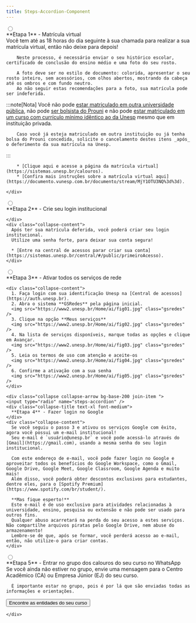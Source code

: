 ```yaml
---
title: Steps-Accordion-Component
---
```


<div class="join join-vertical w-full">
<div class="collapse collapse-arrow bg-base-200 join-item ">
    <input type="radio" name="steps-accordion" /> 
    <div class="collapse-title text-xl font-medium">
      **Etapa 1** - Matrícula virtual
    </div>
    <div class="collapse-content"> 
        Você tem até as 18 horas do dia seguinte à sua chamada para realizar a sua matrícula virtual, então não deixe para depois!  
  
        Neste processo, é necessário enviar o seu histórico escolar, certificado de conclusão do ensino médio e uma foto do seu rosto.
  
        A foto deve ser no estilo de documento: colorida, apresentar o seu rosto inteiro, sem acessórios, com olhos abertos, mostrando da cabeça até os ombros e com fundo neutro.
        Ao não seguir estas recomendações para a foto, sua matrícula pode ser indeferida.

:::note[Nota]
Você não pode [estar matriculado em outra universidade pública](http://www.planalto.gov.br/ccivil_03/_ato2007-2010/2009/lei/l12089.htm), não pode [ser bolsista do Prouni](http://www.planalto.gov.br/ccivil_03/_ato2004-2006/2005/decreto/d5493.htm#art2) e não pode [estar matriculado em um curso com currículo mínimo idêntico ao da Unesp](https://sistemas.unesp.br/calouros/termos.do) mesmo que em instituição privada.

        Caso você já esteja matriculado em outra instituição ou já tenha bolsa do Prouni concedida, solicite o cancelamento destes itens _após_ o deferimento da sua matrícula na Unesp.

:::

        * [Clique aqui e acesse a página da matrícula virtual](https://sistemas.unesp.br/calouros).
        * [Confira mais instruções sobre a matrícula virtual aqui](https://documento.vunesp.com.br/documento/stream/MjY1OTU3NQ%3d%3d).

    </div>

  </div>
  <div class="collapse collapse-arrow bg-base-200 join-item ">
    <input type="radio" name="steps-accordion" /> 
    <div class="collapse-title text-xl font-medium">
      **Etapa 2** - Crie seu login institucional

    </div>
    <div class="collapse-content">
      Após ter sua matrícula deferida, você poderá criar seu login institucional.
      Utilize uma senha forte, para deixar sua conta segura!

      * [Entre na central de acessos parar criar sua conta](https://sistemas.unesp.br/central/#/public/primeiroAcesso).
    </div>

  </div>
  <div class="collapse collapse-arrow bg-base-200 join-item ">
    <input type="radio" name="steps-accordion" /> 
    <div class="collapse-title text-xl font-medium">
      **Etapa 3** - Ativar todos os serviços de rede
    </div>
    
    <div class="collapse-content">
      1. Faça login com sua identificação Unesp na [Central de acessos](https://auth.unesp.br).
      2. Abra o sistema **GSRedes** pela página inicial.
      <img src="https://www2.unesp.br/Home/ai/fig01.jpg" class="gsredes" />
      3. Clique na opção **Meus serviços**
      <img src="https://www2.unesp.br/Home/ai/fig02.jpg" class="gsredes" />
      4. Na lista de serviços disponíveis, marque todas as opções e clique em Avançar.
      <img src="https://www2.unesp.br/Home/ai/fig03.jpg" class="gsredes" />
      5. Leia os termos de uso com atenção e aceite-os
      <img src="https://www2.unesp.br/Home/ai/fig04.jpg" class="gsredes" />
      6. Confirme a ativação com a sua senha
      <img src="https://www2.unesp.br/Home/ai/fig05.jpg" class="gsredes" />
    </div>
  </div>

    <div class="collapse collapse-arrow bg-base-200 join-item ">
    <input type="radio" name="steps-accordion" />
    <div class="collapse-title text-xl font-medium">
      **Etapa 4** - Fazer login no Google
    </div>
    <div class="collapse-content">
      Se você seguiu o passo 3 e ativou os serviços Google com êxito, agora você possui um e-mail institucional!
      Seu e-mail é `usuário@unesp.br` e você pode acessá-lo através do [Gmail](https://gmail.com), usando a mesma senha do seu login institucional.

      Com este endereço de e-mail, você pode fazer login no Google e aproveitar todos os benefícios do Google Workspace, como o Gmail, Google Drive, Google Meet, Google Classroom, Google Agenda e muito mais!
      Além disso, você poderá obter descontos exclusivos para estudantes, dentre eles, para o [Spotify Premium](https://www.spotify.com/br/student/).

      **Mas fique esperto!**
      Este e-mail é de uso exclusivo para atividades relacionadas à universidade, ensino, pesquisa ou extensão e não pode ser usado para outros fins.
      Qualquer abuso acarretará na perda do seu acesso a estes serviços. Não compartilhe arquivos piratas pelo Google Drive, nem abuse do armazenamento!
      Lembre-se de que, após se formar, você perderá acesso ao e-mail, então, não utilize-o para criar contas.
    </div>

  </div>
    <div class="collapse collapse-arrow bg-base-200 join-item ">
    <input type="radio" name="steps-accordion" /> 
    <div class="collapse-title text-xl font-medium">
      **Etapa 5** - Entrar no grupo dos calouros do seu curso no WhatsApp
    </div>
    <div class="collapse-content">
      Se você ainda não estiver no grupo, envie uma mensagem para o Centro Acadêmico (CA) ou Empresa Júnior (EJ) do seu curso.

      É importante estar no grupo, pois é por lá que são enviadas todas as informações e orientações.

  <a href="/manual-do-calouro/contatos-das-entidades">
      <button class="btn btn-primary">       
        Encontre as entidades do seu curso
      </button>
  </a>

    </div>

  </div>
</div>
